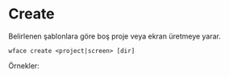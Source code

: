 
# Create

Belirlenen şablonlara göre boş proje veya ekran üretmeye yarar. 

`wface create <project|screen> [dir]` 

Örnekler: 
<CommandHighlight command="wface create project" dscr="Mevcut konuma projeyi oluşturur."/>
<CommandHighlight command="wface create screen" dscr="Ekran kodu üretir. Proje kök dizininde çalıştırılmalıdır."/>
<CommandHighlight command="wface create class" dscr="Mevcut konuma boş bir class kodu üretir."/>